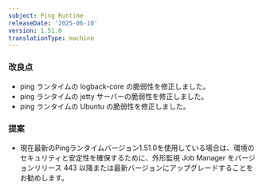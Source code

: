 ```yaml
---
subject: Ping Runtime
releaseDate: '2025-06-10'
version: 1.51.0
translationType: machine
---
```


### 改良点

* ping ランタイムの logback-core の脆弱性を修正しました。
* ping ランタイムの jetty サーバーの脆弱性を修正しました。
* ping ランタイムの Ubuntu の脆弱性を修正しました。

### 提案

* 現在最新のPingランタイムバージョン1.51.0を使用している場合は、環境のセキュリティと安定性を確保するために、外形監視 Job Manager をバージョンリリース 443 以降または最新バージョンにアップグレードすることをお勧めします。